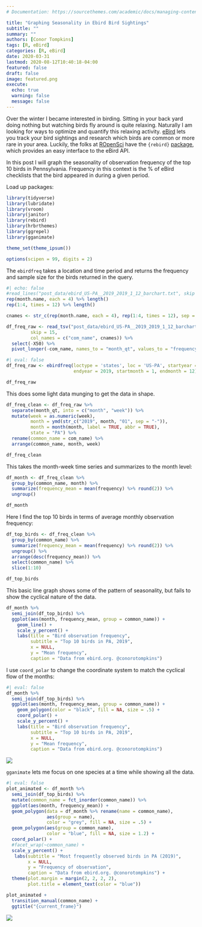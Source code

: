 ```yaml
---
# Documentation: https://sourcethemes.com/academic/docs/managing-content/

title: "Graphing Seasonality in Ebird Bird Sightings"
subtitle: ""
summary: ""
authors: [Conor Tompkins]
tags: [R, eBird]
categories: [R, eBird]
date: 2020-03-31
lastmod: 2020-08-12T10:40:18-04:00
featured: false
draft: false
image: featured.png
execute: 
  echo: true
  warning: false
  message: false
---
```


Over the winter I became interested in birding. Sitting in your back yard doing nothing but watching birds fly around is quite relaxing. Naturally I am looking for ways to optimize and quantify this relaxing activity. [eBird](https://ebird.org/home) lets you track your bird sightings and research which birds are common or more rare in your area. Luckily, the folks at [ROpenSci](https://ropensci.org/) have the `{rebird}` [package](https://cran.r-project.org/web/packages/rebird/index.html), which provides an easy interface to the eBird API.

In this post I will graph the seasonality of observation frequency of the top 10 birds in Pennsylvania. Frequency in this context is the % of eBird checklists that the bird appeared in during a given period.

Load up packages:

```r
library(tidyverse)
library(lubridate)
library(vroom)
library(janitor)
library(rebird)
library(hrbrthemes)
library(ggrepel)
library(gganimate)

theme_set(theme_ipsum())

options(scipen = 99, digits = 2)
```

The `ebirdfreq` takes a location and time period and returns the frequency and sample size for the birds returned in the query.

```r
#| echo: false
#read_lines("post_data/ebird_US-PA__2019_2019_1_12_barchart.txt", skip = 15) %>% cat() %>% head()
rep(month.name, each = 4) %>% length()
rep(1:4, times = 12) %>% length()

cnames <- str_c(rep(month.name, each = 4), rep(1:4, times = 12), sep = "-")

df_freq_raw <- read_tsv("post_data/ebird_US-PA__2019_2019_1_12_barchart.txt",
         skip = 15,
         col_names = c("com_name", cnames)) %>% 
  select(-X50) %>% 
  pivot_longer(-com_name, names_to = "month_qt", values_to = "frequency")
```

```r
#| eval: false
df_freq_raw <- ebirdfreq(loctype = 'states', loc = 'US-PA', startyear = 2019,
                         endyear = 2019, startmonth = 1, endmonth = 12)
```

```r
df_freq_raw
```

This does some light data munging to get the data in shape.

```r
df_freq_clean <- df_freq_raw %>% 
  separate(month_qt, into = c("month", "week")) %>% 
  mutate(week = as.numeric(week),
         month = ymd(str_c("2019", month, "01", sep = "-")),
         month = month(month, label = TRUE, abbr = TRUE),
         state = "PA") %>% 
  rename(common_name = com_name) %>% 
  arrange(common_name, month, week)

df_freq_clean
```

This takes the month-week time series and summarizes to the month level:

```r
df_month <- df_freq_clean %>% 
  group_by(common_name, month) %>% 
  summarize(frequency_mean = mean(frequency) %>% round(2)) %>%
  ungroup()

df_month
```

Here I find the top 10 birds in terms of average monthly observation frequency:

```r
df_top_birds <- df_freq_clean %>% 
  group_by(common_name) %>% 
  summarize(frequency_mean = mean(frequency) %>% round(2)) %>% 
  ungroup() %>% 
  arrange(desc(frequency_mean)) %>% 
  select(common_name) %>% 
  slice(1:10)

df_top_birds
```

This basic line graph shows some of the pattern of seasonality, but fails to show the cyclical nature of the data.

```r
df_month %>% 
  semi_join(df_top_birds) %>% 
  ggplot(aes(month, frequency_mean, group = common_name)) +
    geom_line() +
    scale_y_percent() +
    labs(title = "Bird observation frequency",
         subtitle = "Top 10 birds in PA, 2019",
         x = NULL,
         y = "Mean frequency",
         caption = "Data from ebird.org. @conorotompkins")
```

I use `coord_polar` to change the coordinate system to match the cyclical flow of the months:

```r
#| eval: false
df_month %>% 
  semi_join(df_top_birds) %>% 
  ggplot(aes(month, frequency_mean, group = common_name)) +
    geom_polygon(color = "black", fill = NA, size = .5) +
    coord_polar() +
    scale_y_percent() +
    labs(title = "Bird observation frequency",
         subtitle = "Top 10 birds in PA, 2019",
         x = NULL,
         y = "Mean frequency",
         caption = "Data from ebird.org. @conorotompkins")
```

![](polar_graph_1.png)

`gganimate` lets me focus on one species at a time while showing all the data.

```r
#| eval: false
plot_animated <- df_month %>% 
  semi_join(df_top_birds) %>% 
  mutate(common_name = fct_inorder(common_name)) %>% 
  ggplot(aes(month, frequency_mean)) +
  geom_polygon(data = df_month %>% rename(name = common_name),
               aes(group = name),
               color = "grey", fill = NA, size = .5) +
  geom_polygon(aes(group = common_name),
               color = "blue", fill = NA, size = 1.2) +
  coord_polar() +
  #facet_wrap(~common_name) +
  scale_y_percent() +
   labs(subtitle = "Most frequently observed birds in PA (2019)",
        x = NULL,
        y = "Frequency of observation",
        caption = "Data from ebird.org. @conorotompkins") +
  theme(plot.margin = margin(2, 2, 2, 2),
        plot.title = element_text(color = "blue"))

plot_animated +
  transition_manual(common_name) +
  ggtitle("{current_frame}")
```

![](polar_graph_2.gif)

